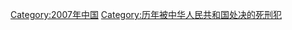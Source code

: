 {{Catmore|2007年被中华人民共和国处决的死刑犯列表}}

[[Category:2007年中国|Category:2007年中国]]
[[Category:历年被中华人民共和国处决的死刑犯|Category:历年被中华人民共和国处决的死刑犯]]